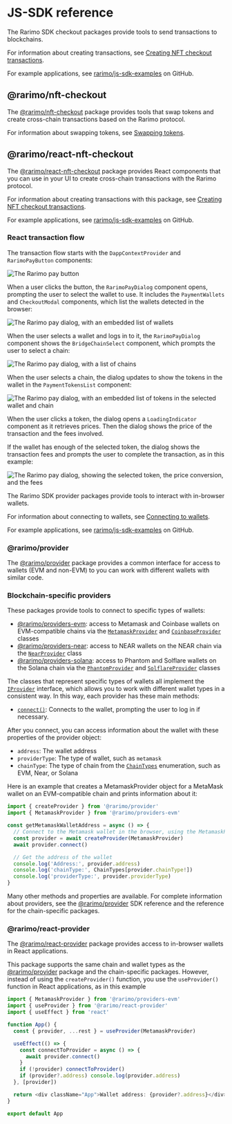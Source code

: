 ---
---

# JS-SDK reference

The Rarimo SDK checkout packages provide tools to send transactions to blockchains.

For information about creating transactions, see [Creating NFT checkout transactions](/ecosystem/token-agnostic-payments/guide-creating-nft-checkout-transactions).

For example applications, see [rarimo/js-sdk-examples](https://github.com/rarimo/js-sdk-examples/) on GitHub.

## @rarimo/nft-checkout

The [@rarimo/nft-checkout](https://www.npmjs.com/package/@rarimo/nft-checkout) package provides tools that swap tokens and create cross-chain transactions based on the Rarimo protocol.

For information about swapping tokens, see [Swapping tokens](/ecosystem/token-agnostic-payments/guide-swapping-tokens).

## @rarimo/react-nft-checkout

The [@rarimo/react-nft-checkout](https://www.npmjs.com/package/@rarimo/react-nft-checkout) package provides React components that you can use in your UI to create cross-chain transactions with the Rarimo protocol.

For information about creating transactions with this package, see [Creating NFT checkout transactions](/ecosystem/token-agnostic-payments/guide-creating-nft-checkout-transactions).

For example applications, see [rarimo/js-sdk-examples](https://github.com/rarimo/js-sdk-examples/) on GitHub.

### React transaction flow

The transaction flow starts with the `DappContextProvider` and `RarimoPayButton` components:

![The Rarimo pay button](/img/sdk/RarimoPayButton.png)

When a user clicks the button, the `RarimoPayDialog` component opens, prompting the user to select the wallet to use.
It includes the `PaymentWallets` and `CheckoutModal` components, which list the wallets detected in the browser:

![The Rarimo pay dialog, with an embedded list of wallets](/img/sdk/RarimoPayDialog-wallets.png)

When the user selects a wallet and logs in to it, the `RarimoPayDialog` component shows the `BridgeChainSelect` component, which prompts the user to select a chain:

![The Rarimo pay dialog, with a list of chains](/img/sdk/RarimoPayDialog-chains.png)

When the user selects a chain, the dialog updates to show the tokens in the wallet in the `PaymentTokensList` component:

![The Rarimo pay dialog, with an embedded list of tokens in the selected wallet and chain](/img/sdk/RarimoPayDialog-tokens.png)

When the user clicks a token, the dialog opens a `LoadingIndicator` component as it retrieves prices.
Then the dialog shows the price of the transaction and the fees involved.

If the wallet has enough of the selected token, the dialog shows the transaction fees and prompts the user to complete the transaction, as in this example:

![The Rarimo pay dialog, showing the selected token, the price conversion, and the fees](/img/sdk/RarimoPayDialog-checkout.png)

The Rarimo SDK provider packages provide tools to interact with in-browser wallets.

For information about connecting to wallets, see [Connecting to wallets](/products/bridging-protocol/guide-connecting-wallets).

For example applications, see [rarimo/js-sdk-examples](https://github.com/rarimo/js-sdk-examples/) on GitHub.

### @rarimo/provider

The [@rarimo/provider](https://www.npmjs.com/package/@rarimo/provider) package provides a common interface for access to wallets (EVM and non-EVM) to you can work with different wallets with similar code.

### Blockchain-specific providers

These packages provide tools to connect to specific types of wallets:

- [@rarimo/providers-evm](https://rarimo.github.io/js-sdk/modules/_rarimo_providers_evm.html): access to Metamask and Coinbase wallets on EVM-compatible chains via the [`MetamaskProvider`](https://rarimo.github.io/js-sdk/classes/_rarimo_providers_evm.MetamaskProvider.html) and [`CoinbaseProvider`](https://rarimo.github.io/js-sdk/classes/_rarimo_providers_evm.CoinbaseProvider.html) classes
- [@rarimo/providers-near](https://rarimo.github.io/js-sdk/modules/_rarimo_providers_near.html): access to NEAR wallets on the NEAR chain via the [`NearProvider`](https://rarimo.github.io/js-sdk/classes/_rarimo_providers_near.NearProvider.html) class
- [@rarimo/providers-solana](https://rarimo.github.io/js-sdk/modules/_rarimo_providers_solana.html): access to Phantom and Solflare wallets on the Solana chain via the [`PhantomProvider`](https://rarimo.github.io/js-sdk/classes/_rarimo_providers_solana.PhantomProvider.html) and [`SolflareProvider`](https://rarimo.github.io/js-sdk/classes/_rarimo_providers_solana.SolflareProvider.html) classes

The classes that represent specific types of wallets all implement the [`IProvider`](https://rarimo.github.io/js-sdk/interfaces/_rarimo_provider.IProvider.html) interface, which allows you to work with different wallet types in a consistent way.
In this way, each provider has these main methods:

- [`connect()`](https://rarimo.github.io/js-sdk/interfaces/_rarimo_provider.IProvider.html#connect): Connects to the wallet, prompting the user to log in if necessary.

After you connect, you can access information about the wallet with these properties of the provider object:

- `address`: The wallet address
- `providerType`: The type of wallet, such as `metamask`
- `chainType`: The type of chain from the [`ChainTypes`](https://rarimo.github.io/js-sdk/enums/_rarimo_shared.ChainTypes.html) enumeration, such as EVM, Near, or Solana

Here is an example that creates a MetamaskProvider object for a MetaMask wallet on an EVM-compatible chain and prints information about it:

```ts
import { createProvider } from '@rarimo/provider'
import { MetamaskProvider } from '@rarimo/providers-evm'

const getMetamaskWalletAddress = async () => {
  // Connect to the Metamask wallet in the browser, using the MetamaskProvider interface to limit bundle size.
  const provider = await createProvider(MetamaskProvider)
  await provider.connect()

  // Get the address of the wallet
  console.log('Address:', provider.address)
  console.log('chainType:', ChainTypes[provider.chainType!])
  console.log('providerType:', provider.providerType)
}
```

Many other methods and properties are available.
For complete information about providers, see the [@rarimo/provider](https://rarimo.github.io/js-sdk/modules/_rarimo_provider.html) SDK reference and the reference for the chain-specific packages.

### @rarimo/react-provider

The [@rarimo/react-provider](https://www.npmjs.com/package/@rarimo/react-provider) package provides access to in-browser wallets in React applications.

This package supports the same chain and wallet types as the [@rarimo/provider](https://www.npmjs.com/package/@rarimo/provider) package and the chain-specific packages.
However, instead of using the `createProvider()` function, you use the `useProvider()` function in React applications, as in this example

```ts
import { MetamaskProvider } from '@rarimo/providers-evm'
import { useProvider } from '@rarimo/react-provider'
import { useEffect } from 'react'

function App() {
  const { provider, ...rest } = useProvider(MetamaskProvider)

  useEffect(() => {
    const connectToProvider = async () => {
      await provider.connect()
    }
    if (!provider) connectToProvider()
    if (provider?.address) console.log(provider.address)
  }, [provider])

  return <div className="App">Wallet address: {provider?.address}</div>
}

export default App
```
